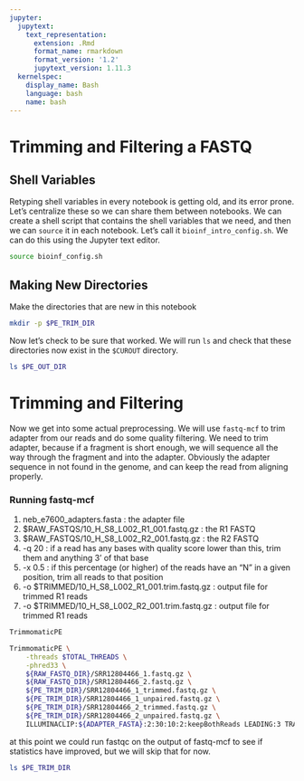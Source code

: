 ```yaml
---
jupyter:
  jupytext:
    text_representation:
      extension: .Rmd
      format_name: rmarkdown
      format_version: '1.2'
      jupytext_version: 1.11.3
  kernelspec:
    display_name: Bash
    language: bash
    name: bash
---
```


<!-- #region -->
# Trimming and Filtering a FASTQ


## Shell Variables
Retyping shell variables in every notebook is getting old, and its error prone.  Let's centralize these so we can share them between notebooks.  We can create a shell script that contains the shell variables that we need, and then we can `source` it in each notebook.  Let's call it `bioinf_intro_config.sh`.  We can do this using the Jupyter text editor.
<!-- #endregion -->

```bash
source bioinf_config.sh
```

## Making New Directories
Make the directories that are new in this notebook

```bash
mkdir -p $PE_TRIM_DIR
```

Now let's check to be sure that worked.  We will run `ls` and check that these directories now exist in the `$CUROUT` directory.

```bash
ls $PE_OUT_DIR
```

# Trimming and Filtering
Now we get into some actual preprocessing.  We will use `fastq-mcf` to trim adapter from our reads and do some quality filtering.  We need to trim adapter, because if a fragment is short enough, we will sequence all the way through the fragment and into the adapter.  Obviously the adapter sequence in not found in the genome, and can keep the read from aligning properly.


### Running fastq-mcf
1. neb_e7600_adapters.fasta : the adapter file
2. \$RAW_FASTQS/10_H_S8_L002_R1_001.fastq.gz : the R1 FASTQ 
3. \$RAW_FASTQS/10_H_S8_L002_R2_001.fastq.gz : the R2 FASTQ 
3. -q 20 : if a read has any bases with quality score lower than this, trim them and anything 3' of that base
4. -x 0.5 : if this percentage (or higher) of the reads have an "N" in a given position, trim all reads to that position
5. -o \$TRIMMED/10_H_S8_L002_R1_001.trim.fastq.gz : output file for trimmed R1 reads
5. -o \$TRIMMED/10_H_S8_L002_R2_001.trim.fastq.gz : output file for trimmed R1 reads

```bash
TrimmomaticPE
```

```bash
TrimmomaticPE \
    -threads $TOTAL_THREADS \
    -phred33 \
    ${RAW_FASTQ_DIR}/SRR12804466_1.fastq.gz \
    ${RAW_FASTQ_DIR}/SRR12804466_2.fastq.gz \
    ${PE_TRIM_DIR}/SRR12804466_1_trimmed.fastq.gz \
    ${PE_TRIM_DIR}/SRR12804466_1_unpaired.fastq.gz \
    ${PE_TRIM_DIR}/SRR12804466_2_trimmed.fastq.gz \
    ${PE_TRIM_DIR}/SRR12804466_2_unpaired.fastq.gz \
    ILLUMINACLIP:${ADAPTER_FASTA}:2:30:10:2:keepBothReads LEADING:3 TRAILING:3 MINLEN:36
```

at this point we could run fastqc on the output of fastq-mcf to see if statistics have improved, but we will skip that for now.

```bash
ls $PE_TRIM_DIR
```
